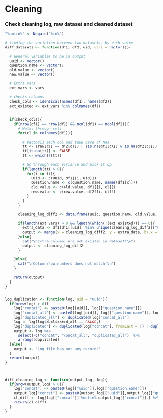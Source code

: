 # Cleaning

### Check cleaning log, raw dataset and cleaned dataset
```r


"%notin%" <- Negate("%in%")

# finding the variation between two datasets, by each value
diff_datasets <- function(df1, df2, uid, vars = vector()){
  
  # General Variables to be in output
  uuid <- vector()
  question.name <- vector()
  old.value <- vector()
  new.value <- vector()
  
  # Extra vars
  ext_vars <- vars
  
  # Checks columns
  check_cols <- identical(names(df1), names(df2))
  ext_existed <- ext_vars %in% colnames(df1)
  
  
  if(check_cols){
    if(nrow(df1) == nrow(df2) && ncol(df1) == ncol(df2)){
      # Walks through cols
      for(cl in colnames(df1)){
        
        # Vectoris each col and take care of NAs
        tt <- (raw[cl] == df2[cl]) | (is.na(df1[cl]) & is.na(df2[cl]))
        tt[is.na(tt)] <- FALSE
        tt <- which(!(tt))
        
        # Go through each variance and pick it up
        if(length(tt) > 0){
          for(i in tt){
            uuid <- c(uuid, df1[[i, uid]])
            question.name <- c(question.name, names(df1[cl]))
            old.value <- c(old.value, df1[[i, cl]])
            new.value <- c(new.value, df2[[i, cl]])
          }
        }
      }
      
      cleaning_log_diff2 <- data.frame(uuid, question.name, old.value, new.value)
      
      if(length(ext_vars) > 0 && length(which(!(ext_existed))) == 0){
        extra_data <- df1[df1[[uid]] %in% unique(cleaning_log_diff2[["uuid"]]), c(uid,ext_vars)]
        output <- merge(x = cleaning_log_diff2, y = extra_data, by.x = "uuid", by.y = uid)
      }else{
        cat("\nExtra columns are not existed in dataset!\n")
        output <- cleaning_log_diff2
      }
      
    }else{
      cat("\nColumn/row numbers does not match!\n")
    }
    
    return(output)
  }
}


log_duplication <- function(log, uid = "uuid"){
  if(nrow(log) > 0){
    log["concat"] <- paste0(log[[uid]], log[["question.name"]])
    log["concat_all"] <- paste0(log[[uid]], log[["question.name"]], log[["old.value"]], log[["new.value"]])
    log["duplicated_all"] <- duplicated(log["concat_all"])
    log <- log[log$duplicated_all == FALSE,]
    log["duplicated"] <- duplicated(log["concat"], fromLast = T) | duplicated(log["concat"], fromLast = F) 
    output <- log %>% 
      select(-c("concat", "concat_all", "duplicated_all")) %>% 
      arrange(duplicated)
  }else{
    output <- "Log file has not any records"
  }
  return(output)
}



diff_cleaning_log <- function(output_log, log){
  if(nrow(output_log) > 0){
    log["concat"] <- paste0(log[["uuid"]],log[["question.name"]])
    output_log["concat"] <- paste0(output_log[["uuid"]],output_log[["question.name"]])
    cl_diff <- log[log[["concat"]] %notin% output_log[["concat"]],] %>% select(-concat) 
    return(cl_diff)
  }
}




```



